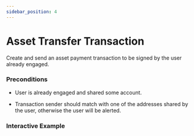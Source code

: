 ```yaml
---
sidebar_position: 4
---
```



# Asset Transfer Transaction

Create and send an asset payment transaction to be signed by the user already engaged.

### Preconditions

* User is already engaged and shared some account.

* Transaction sender should match with one of the addresses shared by the user, otherwise the user will be alerted.

### Interactive Example
<ASATransaction />
